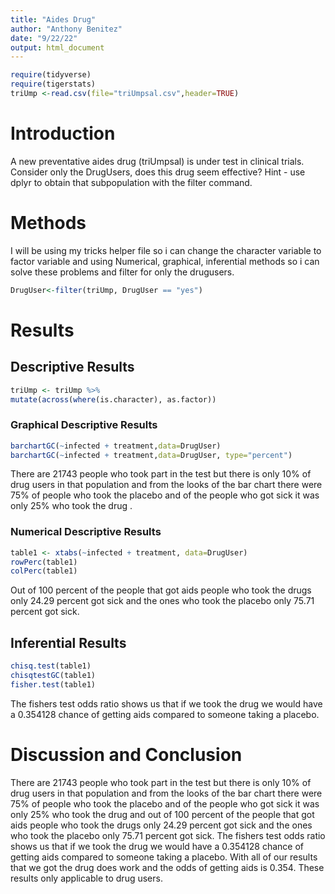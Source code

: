 ```yaml
---
title: "Aides Drug"
author: "Anthony Benitez"
date: "9/22/22"
output: html_document
---
```


```r
require(tidyverse)
require(tigerstats)
triUmp <-read.csv(file="triUmpsal.csv",header=TRUE)
```

# Introduction

<!--In this section you explain what you are trying to show.  Where did the data come from?  What is the research or other question you are trying to answer?.  If you skimp in this section expect to be marked down in your grade. Paint a picture of the project a couple of paragraphs is expected!-->

A new  preventative aides drug (triUmpsal) is under test in clinical trials. Consider only the DrugUsers, does this drug seem effective?  Hint - use dplyr to obtain that subpopulation with the filter command.

# Methods

<!--Decide on your methods:  use "variable analysis" or other appropriate descriptors.  Make sure to choose at least one graphical method and at least one numerical method. Discuss what data manipulations may be needed for example subsetting or other binning procedures and what sort of graphical displays and inferential tools will be used!-->
I will be using my tricks helper file so i can change the character variable to factor variable and using Numerical, graphical, inferential methods so i can solve these problems and filter for only the drugusers.
```r
DrugUser<-filter(triUmp, DrugUser == "yes")
```

# Results

<!--Divide this section into two sub-sections:  One for your descriptive  results and one for your inferential results.!-->

## Descriptive Results
```r
triUmp <- triUmp %>%
mutate(across(where(is.character), as.factor))
```
### Graphical Descriptive Results

<!--Graphical results here.  Make sure to show your code.  Provide appropriate labels for axes, giving units if possible, and provide a good title for the graph, too.  Use the graphical results to describe the patterns if any that exist in the data as focused toward the research question. Bottom line is to explain the features of the graph that are relevant to conforming or departing to what is expected by your null hypothesis !-->
```r
barchartGC(~infected + treatment,data=DrugUser)
barchartGC(~infected + treatment,data=DrugUser, type="percent")

```

There are 21743 people who took part in the test but there is only 10% of drug users in that population and from the looks of the bar chart there were 75% of people who took the placebo and of the people who got sick it was only 25% who took the drug .

### Numerical Descriptive Results

<!--Numerical results go here. Use the numerical results to describe the patterns if any that exist in the data as focused toward the research question!-->
```r
table1 <- xtabs(~infected + treatment, data=DrugUser)
rowPerc(table1)
colPerc(table1)
```

Out of 100 percent of the people that got aids people who took the drugs only 24.29 percent got sick and the ones who took the placebo only 75.71 percent got sick. 

## Inferential Results

<!--State hypothesis clearly.  Make sure your discussion of the inferential test covers all the aspects that the test output produces, such as test statistic, p-value etc.  Make a decision about the null hypothesis, explain the assumptions on which the selected test/procedure was based, and why the chosen procedure satisfys the assumptions and is appropriate to answer the research question!-->
```r
chisq.test(table1)
chisqtestGC(table1)
fisher.test(table1)
```

The fishers test odds ratio shows us that if we took the drug we would have a 0.354128 chance of getting aids compared to someone taking a placebo.

# Discussion and Conclusion

<!--Discussion and conclusion here.  If you found a relationship be sure to consider whether the relationship occurs because one of the variavbles causes the other, or whether they perhasps are related for some other reason.  Watch the chapter 6 videos from the GeorgeTown videos collection.!-->
There are 21743 people who took part in the test but there is only 10% of drug users in that population and from the looks of the bar chart there were 75% of people who took the placebo and of the people who got sick it was only 25% who took the drug and out of 100 percent of the people that got aids people who took the drugs only 24.29 percent got sick and the ones who took the placebo only 75.71 percent got sick. The fishers test odds ratio shows us that if we took the drug we would have a 0.354128 chance of getting aids compared to someone taking a placebo. With all of our results that we got the drug does work and the odds of getting aids is 0.354. These results only applicable to drug users.
